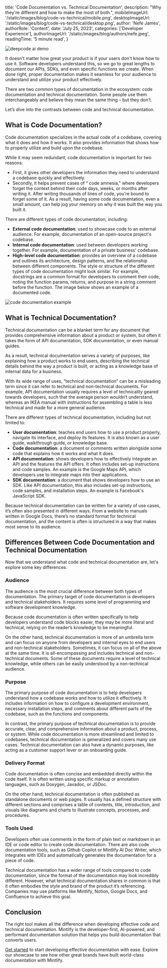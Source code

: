 
  title: 'Code Documentation vs. Technical Documentation',
  description: "Why they're different and how to make the most of both.",
  mobileImageUrl: '/static/images/blog/code-vs-technical/mobile.png',
  desktopImageUrl: '/static/images/blog/code-vs-technical/desktop.png',
  author: 'Nefe James',
  authorRole: 'Content',
  date: 'July 25, 2023',
  categories: ['Developer Experience'],
  authorImageUrl: '/static/images/blog/authors/nefe.jpeg',
  readingTime: '5 minute read',
}


<img
  src="/static/images/blog/code-vs-technical/desktop.png"
  alt="deepcode ai demo"
  className="w-full rounded-md"
/>

It doesn't matter how great your product is if your users don't know how to use it. Software developers understand this, so we go to great lengths to document our APIs, SDKs, and even specific functions we create. When done right, proper documentation makes it seamless for your audience to understand and utilize your product effectively.

There are two common types of documentation in the ecosystem: code documentation and technical documentation. Some people use them interchangeably and believe they mean the same thing – but they don’t.

Let’s dive into the contrasts between code and technical documentation.

## What is Code Documentation?

Code documentation specializes in the actual code of a codebase, covering what it does and how it works. It also provides information that shows how to properly utilize and build upon the codebase.

While it may seem redundant, code documentation is important for two reasons: 

- First, it gives other developers the information they need to understand a codebase quickly and effectively. 
- Secondly, it helps prevent cases of “ code amnesia," where developers forget the context behind their code days, weeks, or months after writing it. After writing thousands of lines of code, you’re bound to forget some of it. As a result, having some code documentation, even a small amount, can help jog your memory on why it was built the way you built it.

There are different types of code documentation, including:

- **External code documentation**: used to showcase code to an external audience. For example, documentation of an open-source project's codebase.
- **Internal code documentation**: used between developers working together. For example, documentation of a private business' codebase.
- **High-level code documentation**: provides an overview of a codebase and outlines its architecture, design patterns, and the relationship between different components.
  The style or structure of the different types of code documentation might look similar. For example, docstrings are a common format for developers to comment their code, noting the function params, returns, and purpose in a string comment before the function. The image below shows an example of a documented code.

<img
  src="/static/images/blog/code-vs-technical/code-documentation.png"
  alt="code documentation example"
  className="w-full rounded-md"
/>

## What is Technical Documentation?

Technical documentation can be a blanket term for any document that provides comprehensive information about a product or system, but often it takes the form of API documentation, SDK documentation, or even manual guides.

As a result, technical documentation serves a variety of purposes, like explaining how a product works to end users, describing the technical details behind the way a product is built, or acting as a knowledge base of internal data for a business.

With its wide range of uses, “technical documentation” can be a misleading term since it can refer to technical and non-technical documents. For example, API documentation usually requires a level of technicality geared towards developers, such that the average person wouldn’t understand, whereas an IKEA manual with instructions for assembling a table is less technical and made for a more general audience.

There are different types of technical documentation, including but not limited to:

- **User documentation**: teaches end users how to use a product properly, navigate its interface, and deploy its features. It is also known as a user guide, walkthrough guide, or knowledge base.
- **Code documentation**: a document or comments written alongside some code that explains how it works and what it does.
- **API documentation**: shows developers how to effectively integrate an API and the features the API offers. It often includes set-up instructions and code samples. An example is the Google Maps API, which developers use to integrate maps into their applications.
- **SDK documentation**: a document that shows developers how to use an SDK. Like API documentation, this also includes set-up instructions, code samples, and installation steps. An example is Facebook's JavaScript SDK.  

Because technical documentation can be written for a variety of use cases, it’s often also presented in different ways. From a website to manuals written in Google Docs, there’s no standard format for technical documentation, and the content is often is structured in a way that makes most sense to its audience.

## Differences Between Code Documentation and Technical Documentation

Now that we understand what code and technical documentation are, let's explore some key differences.

### Audience

The audience is the most crucial difference between both types of documentation. The primary target of code documentation is developers and technical stakeholders. It requires some level of programming and software development knowledge. 

Because code documentation is often written specifically to help developers understand code blocks easier, they may be more literal and technical, relying on the reader’s knowledge to be meaningful.

On the other hand, technical documentation is more of an umbrella term and can focus on anyone from developers and internal eyes to end users and non-technical stakeholders. Sometimes, it can focus on all of the above at the same time. It is all-encompassing and includes technical and non-technical documents. Some of these documents require a level of technical knowledge, while others can be easily understood by a non-technical audience.

### Purpose

The primary purpose of code documentation is to help developers understand how a codebase works and how to utilize it effectively. It includes information on how to configure a development environment, necessary installation steps, and comments about different parts of the codebase, such as the functions and components.

In contrast, the primary purpose of technical documentation is to provide accurate, clear, and comprehensive information about a product, process, or system. While code documentation is more streamlined and limited to codebases, technical documentation is generalized and covers many use cases. Technical documentation can also have a dynamic purposes, like acting as a customer support lever or an onboarding guide.

### Delivery Format

Code documentation is often concise and embedded directly within the code itself. It is often written using specific markup or annotation languages, such as Doxygen, Javadoc, or JSDoc.

On the other hand, technical documentation is often published as standalone documents or web pages. It usually has a defined structure with different sections and comprises a table of contents, title, introduction, and visuals like diagrams and charts to illustrate concepts, processes, and procedures.

### Tools Used

Developers often use comments in the form of plain text or markdown in an IDE or code editor to create code documentation. There are also code documentation tools, such as Github Copilot or Mintlify AI Doc Writer, which integrates with IDEs and automatically generates the documentation for a piece of code.

Technical documentation has a wider range of tools compared to code documentation, since the format of the documentation may look incredibly different. However, what technical documentation shares in common is that it often embodies the style and brand of the product it’s referencing. Companies may use platforms like Mintlify, Notion, Google Docs, and Confluence to achieve this goal.

## Conclusion

The right tool makes all the difference when developing effective code and technical documentation. Mintlify is the developer-first, AI-powered, and performant documentation solution that helps you build documentation that converts users.

<a href="https://mintlify.com/start?utm_campaign=code_vs_technical&utm_medium=blog&utm_source=mintlify" target="_blank">Get started</a> to start developing effective documentation with ease. Explore our showcase to see how other great brands have built world-class documentation with Mintlify.
